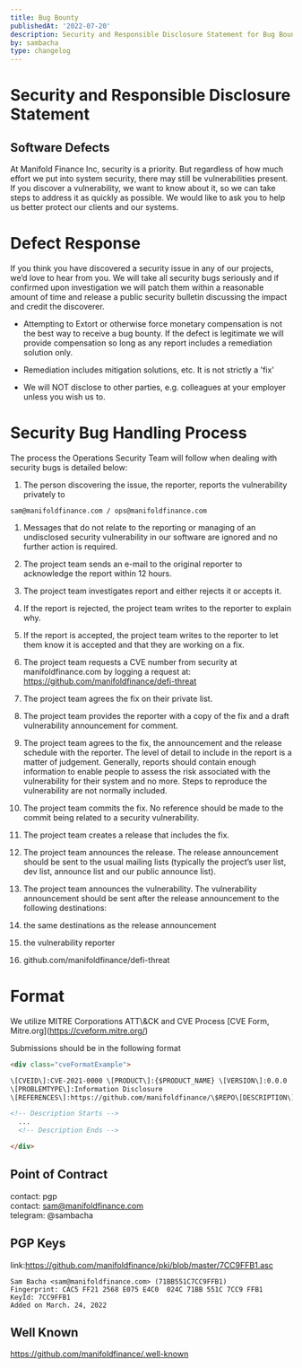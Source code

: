 ```yaml
---
title: Bug Bounty
publishedAt: '2022-07-20'
description: Security and Responsible Disclosure Statement for Bug Bounty
by: sambacha
type: changelog
---
```


# Security and Responsible Disclosure Statement

## Software Defects

At Manifold Finance Inc, security is a priority. But regardless of how
much effort we put into system security, there may still be
vulnerabilities present. If you discover a vulnerability, we want to
know about it, so we can take steps to address it as quickly as possible.
We would like to ask you to help us better protect our clients and our
systems.

# Defect Response

If you think you have discovered a security issue in any of our
projects, we’d love to hear from you. We will take all security bugs
seriously and if confirmed upon investigation we will patch them within a
reasonable amount of time and release a public security bulletin
discussing the impact and credit the discoverer.

<div class="warning">

-   Attempting to Extort or otherwise force monetary compensation is not
    the best way to receive a bug bounty. If the defect is legitimate we
    will provide compensation so long as any report includes a
    remediation solution only.

-   Remediation includes mitigation solutions, etc.
    It is not strictly a 'fix'

-   We will NOT disclose to other parties, e.g. colleagues at your employer unless you wish us to.

</div>

# Security Bug Handling Process

The process the Operations Security Team will follow when dealing with
security bugs is detailed below:

1.  The person discovering the issue, the reporter, reports the
    vulnerability privately to

`sam@manifoldfinance.com / ops@manifoldfinance.com`

1.  Messages that do not relate to the reporting or managing of an
    undisclosed security vulnerability in our software are ignored and
    no further action is required.

2.  The project team sends an e-mail to the original reporter to
    acknowledge the report within 12 hours.

3.  The project team investigates report and either rejects it or
    accepts it.

4.  If the report is rejected, the project team writes to the reporter
    to explain why.

5.  If the report is accepted, the project team writes to the reporter
    to let them know it is accepted and that they are working on a fix.

6.  The project team requests a CVE number from security at
    manifoldfinance.com by logging a request at:
    <https://github.com/manifoldfinance/defi-threat>

7.  The project team agrees the fix on their private list.

8.  The project team provides the reporter with a copy of the fix and a
    draft vulnerability announcement for comment.

9.  The project team agrees to the fix, the announcement and the release
    schedule with the reporter. The level of detail to include in the
    report is a matter of judgement. Generally, reports should contain
    enough information to enable people to assess the risk associated
    with the vulnerability for their system and no more. Steps to
    reproduce the vulnerability are not normally included.

10. The project team commits the fix. No reference should be made to the
    commit being related to a security vulnerability.

11. The project team creates a release that includes the fix.

12. The project team announces the release. The release announcement
    should be sent to the usual mailing lists (typically the project’s
    user list, dev list, announce list and our public announce list).

13. The project team announces the vulnerability. The vulnerability
    announcement should be sent after the release announcement to the
    following destinations:

14. the same destinations as the release announcement

15. the vulnerability reporter

16. github.com/manifoldfinance/defi-threat

# Format

We utilize MITRE Corporations ATT\\&CK and CVE Process \[CVE Form,
Mitre.org\](<https://cveform.mitre.org/>)

Submissions should be in the following format

``` html
<div class="cveFormatExample">

\[CVEID\]:CVE-2021-0000 \[PRODUCT\]:{$PRODUCT_NAME} \[VERSION\]:0.0.0
\[PROBLEMTYPE\]:Information Disclosure
\[REFERENCES\]:https://github.com/manifoldfinance/\$REPO\[DESCRIPTION\]:

<!-- Description Starts -->
  ...
  <!-- Description Ends -->

</div>
```

## Point of Contract

contact: pgp    
contact: <sam@manifoldfinance.com>   
telegram: @sambacha   


## PGP Keys

link:https://github.com/manifoldfinance/pki/blob/master/7CC9FFB1.asc

    Sam Bacha <sam@manifoldfinance.com> (71BB551C7CC9FFB1)
    Fingerprint: CAC5 FF21 2568 E075 E4C0  024C 71BB 551C 7CC9 FFB1
    KeyId: 7CC9FFB1
    Added on March. 24, 2022

## Well Known

<https://github.com/manifoldfinance/.well-known>
